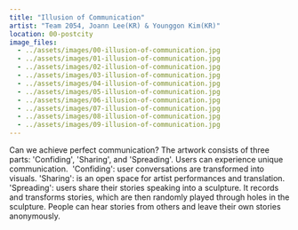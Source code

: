 ```yaml
---
title: "Illusion of Communication"
artist: "Team 2054, Joann Lee(KR) & Younggon Kim(KR)"
location: 00-postcity
image_files:
  - ../assets/images/00-illusion-of-communication.jpg
  - ../assets/images/01-illusion-of-communication.jpg
  - ../assets/images/02-illusion-of-communication.jpg
  - ../assets/images/03-illusion-of-communication.jpg
  - ../assets/images/04-illusion-of-communication.jpg
  - ../assets/images/05-illusion-of-communication.jpg
  - ../assets/images/06-illusion-of-communication.jpg
  - ../assets/images/07-illusion-of-communication.jpg
  - ../assets/images/08-illusion-of-communication.jpg
  - ../assets/images/09-illusion-of-communication.jpg
---
```


Can we achieve perfect communication?
The artwork consists of three parts: 'Confiding', 'Sharing', and 'Spreading'. Users can experience unique communication. 
'Confiding': user conversations are transformed into visuals.
'Sharing': is an open space for artist performances and translation.
'Spreading': users share their stories speaking into a sculpture. It records and transforms stories, which are then randomly played through holes in the sculpture. People can hear stories from others and leave their own stories anonymously.
